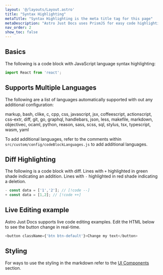 ```yaml
---
layout: '@/layouts/Layout.astro'
title: "Syntax Highlighting"
metaTitle: "Syntax Highlighting is the meta title tag for this page"
metaDescription: "Astro Just Docs uses PrismJS for easy code highlighting"
nav_order: 2
show_toc: false
---
```


## Basics

The following is a code block with JavaScript language syntax highlighting:

```javascript
import React from 'react';
```

## Supports Multiple Languages

The following are a list of languages automatically supported with out any additional configuration:

markup, bash, clike, c, cpp, css, javascript, jsx, coffeescript, actionscript, css-extr, diff, git, go, graphql, handlebars, json, less, makefile, markdown, objectivec, ocaml, python, reason, sass, scss, sql, stylus, tsx, typescript, wasm, yaml

To add additional languages, refer to the comments within `src/custom/config/codeBlockLanguages.js` to add additional languages.


## Diff Highlighting

The following is a code block with diff. Lines with `+` highlighted in green shade indicating an addition. Lines with `-` highlighted in red shade indicating a deletion.

```javascript
- const data = ['1','2']; // [!code --]
+ const data = [1,2]; // [!code ++]
```

## Live Editing example

Astro Just Docs supports live code editing examples. Edit the HTML below to see the button change in real-time.

```javascript react-live=true
<button className={'btn btn-default'}>Change my text</button>
```

## Styling

For ways to use the styling in the markdown refer to the [UI Components](/ui-components/code/) section.